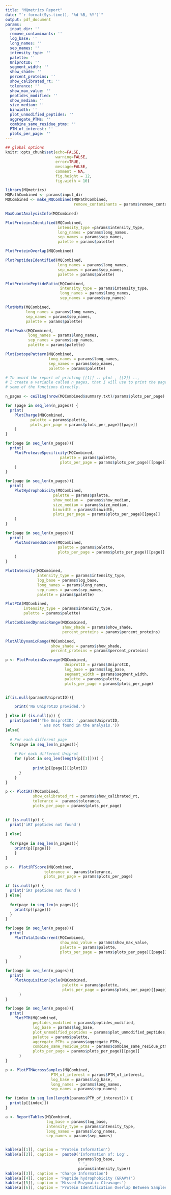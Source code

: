 ```yaml
---
title: "MQmetrics Report"
date: "`r format(Sys.time(), '%d %B, %Y')`"
output: pdf_document
params:
  input_dir: ''
  remove_contaminants: ''
  log_base: ''
  long_names: ''
  sep_names: ''
  intensity_type: ''
  palette: ''
  UniprotID: ''
  segment_width: ''
  show_shade: ''
  percent_proteins: ''
  show_calibrated_rt: ''
  tolerance: ''
  show_max_value: ''
  peptides_modified: ''
  show_median: ''
  size_median: ''
  binwidth: ''
  plot_unmodified_peptides: ''
  aggregate_PTMs: ''
  combine_same_residue_ptms: ''
  PTM_of_interest: ''
  plots_per_page: ''
---
```


```r
## global options
knitr::opts_chunk$set(echo=FALSE,
                      warning=FALSE,
                      error=TRUE,
                      message=FALSE,
                      comment = NA,
                      fig.height = 12,
                      fig.width = 10)
```

```r
library(MQmetrics)
MQPathCombined <- params$input_dir
MQCombined <- make_MQCombined(MQPathCombined,
                              remove_contaminants = params$remove_contaminants) 
```



```r
MaxQuantAnalysisInfo(MQCombined) 
```

\newpage

```r
PlotProteinsIdentified(MQCombined,
                       intensity_type =params$intensity_type,
                       long_names = params$long_names, 
                       sep_names = params$sep_names, 
                       palette = params$palette)
```

\newpage
```r
PlotProteinOverlap(MQCombined)

```

\newpage
```r
PlotPeptidesIdentified(MQCombined, 
                       long_names = params$long_names, 
                       sep_names = params$sep_names, 
                       palette = params$palette)
```

\newpage
```r
PlotProteinPeptideRatio(MQCombined,
                        intensity_type = params$intensity_type, 
                        long_names = params$long_names, 
                        sep_names = params$sep_names)
```


\newpage
```r
PlotMsMs(MQCombined,
         long_names = params$long_names, 
         sep_names = params$sep_names, 
         palette = params$palette)
```


\newpage
```r
PlotPeaks(MQCombined, 
          long_names = params$long_names, 
          sep_names = params$sep_names, 
          palette = params$palette)
```


\newpage
```r
PlotIsotopePattern(MQCombined,
                   long_names = params$long_names, 
                   sep_names = params$sep_names, 
                   palette = params$palette)
```


\newpage

```r
# To avoid the report of printing [[1]] .. plot , [[2]] .., 
# I create a variable called n_pages, that I will use to print the pages of 
# some of the functions directly.

n_pages <- ceiling(nrow(MQCombined$summary.txt)/params$plots_per_page)
```




```r
for (page in seq_len(n_pages)) {
  print(
    PlotCharge(MQCombined, 
           palette = params$palette,
           plots_per_page = params$plots_per_page)[[page]]
    )
}


```

\newpage
```r
for(page in seq_len(n_pages)){
  print(
    PlotProteaseSpecificity(MQCombined, 
                        palette = params$palette,
                        plots_per_page = params$plots_per_page)[[page]]
    )
}
```


\newpage
```r

for(page in seq_len(n_pages)){
  print(
    PlotHydrophobicity(MQCombined,
                     palette = params$palette,
                     show_median =  params$show_median,
                     size_median = params$size_median,
                     binwidth = params$binwidth,
                     plots_per_page = params$plots_per_page)[[page]]
    )
}
```

\newpage
```r
for(page in seq_len(n_pages)){
  print(
    PlotAndromedaScore(MQCombined, 
                       palette = params$palette,
                       plots_per_page = params$plots_per_page)[[page]]
    )
}
```




\newpage
```r
PlotIntensity(MQCombined, 
              intensity_type = params$intensity_type, 
              log_base = params$log_base, 
              long_names = params$long_names, 
              sep_names = params$sep_names,
              palette = params$palette)
```
\newpage

```r
PlotPCA(MQCombined,
        intensity_type = params$intensity_type,
        palette = params$palette)
```

\newpage
```r
PlotCombinedDynamicRange(MQCombined,
                         show_shade = params$show_shade, 
                         percent_proteins = params$percent_proteins) 
```

\newpage
```r
PlotAllDynamicRange(MQCombined,
                    show_shade = params$show_shade, 
                    percent_proteins = params$percent_proteins)
```

\newpage

```r
p <- PlotProteinCoverage(MQCombined,
                          UniprotID = params$UniprotID,
                          log_base = params$log_base,
                          segment_width = params$segment_width,
                          palette = params$palette,
                          plots_per_page = params$plots_per_page)


if(is.null(params$UniprotID)){

    print('No UniprotID provided.')

} else if (is.null(p)) {
  print(paste0('The UniprotID: ',params$UniprotID,
               ' was not found in the analysis.'))
}else{
  
  # For each different page
  for(page in seq_len(n_pages)){
    
    # For each different Uniprot 
    for (plot in seq_len(length(p[[1]]))) {
      
            print(p[[page]][[plot]])
      }
    }
}
```



\newpage
```r

p <- PlotiRT(MQCombined, 
            show_calibrated_rt = params$show_calibrated_rt,
            tolerance =  params$tolerance,
            plots_per_page = params$plots_per_page)
        

if (is.null(p)) {
  print('iRT peptides not found')
  
} else{
  
  for(page in seq_len(n_pages)){
    print(p[[page]])
    }
}
```
\newpage

```r
p <-  PlotiRTScore(MQCombined,
                 tolerance =  params$tolerance,
                 plots_per_page = params$plots_per_page)

if (is.null(p)) {
  print('iRT peptides not found')
} else{
  
  for(page in seq_len(n_pages)){
    print(p[[page]])
  }
}

```



\newpage
```r
for(page in seq_len(n_pages)){
  print(
    PlotTotalIonCurrent(MQCombined,
                        show_max_value = params$show_max_value,
                        palette = params$palette,
                        plots_per_page = params$plots_per_page)[[page]]
      )
}
```


\newpage
```r
for(page in seq_len(n_pages)){
  print(
    PlotAcquisitionCycle(MQCombined, 
                         palette = params$palette,
                         plots_per_page = params$plots_per_page)[[page]]
      )
}
```

\newpage
```r
for(page in seq_len(n_pages)){
  print(
    PlotPTM(MQCombined, 
            peptides_modified = params$peptides_modified,
            log_base = params$log_base,
            plot_unmodified_peptides = params$plot_unmodified_peptides,
            palette = params$palette,
            aggregate_PTMs = params$aggregate_PTMs,
            combine_same_residue_ptms = params$combine_same_residue_ptms,
            plots_per_page = params$plots_per_page)[[page]]
      )
}
```

\newpage
```r
p <- PlotPTMAcrossSamples(MQCombined, 
                    PTM_of_interest = params$PTM_of_interest,
                    log_base = params$log_base, 
                    long_names = params$long_names, 
                    sep_names = params$sep_names)

for (index in seq_len(length(params$PTM_of_interest))) {
  print(p[[index]])
}
```

\newpage
```r
a <- ReportTables(MQCombined,
                  log_base = params$log_base,
                  intensity_type = params$intensity_type,
                  long_names = params$long_names, 
                  sep_names = params$sep_names)


kable(a[[1]], caption = 'Protein Information')
kable(a[[2]], caption =  paste0('Information of: Log',
                                params$log_base,
                                ' ',
                                params$intensity_type))   
kable(a[[3]], caption = 'Charge Information')
kable(a[[4]], caption = 'Peptide hydrophobicity (GRAVY)')
kable(a[[5]], caption = 'Missed Enzymatic Cleavages')
kable(a[[6]], caption = 'Protein Identification Overlap Between Samples')

```
